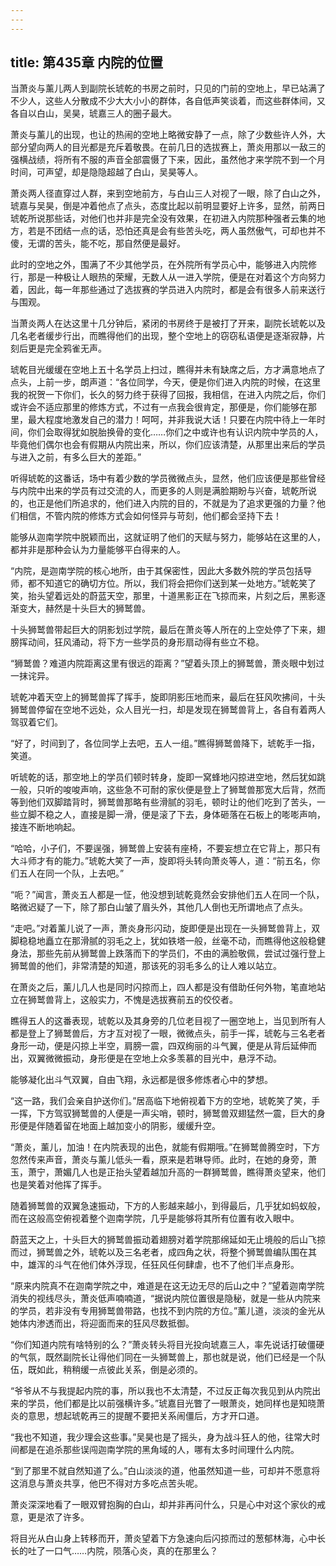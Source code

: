 ```yaml
---
---
---
```

title: 第435章 内院的位置
---



当萧炎与薰儿两人到副院长琥乾的书房之前时，只见的门前的空地上，早已站满了不少人，这些人分散成不少大大小小的群体，各自低声笑谈着，而这些群体间，又各自以白山，吴昊，琥嘉三人的圈子最大。

萧炎与薰儿的出现，也让的热闹的空地上略微安静了一点，除了少数些许人外，大部分望向两人的目光都是充斥着敬畏。在前几日的选拔赛上，萧炎用那以一敌三的强横战绩，将所有不服的声音全部震慑了下来，因此，虽然他才来学院不到一个月时间，可声望，却是隐隐超越了白山，吴昊等人。

萧炎两人径直穿过人群，来到空地前方，与白山三人对视了一眼，除了白山之外，琥嘉与吴昊，倒是冲着他点了点头，态度比起以前明显要好上许多，显然，前两日琥乾所说那些话，对他们也并非是完全没有效果，在初进入内院那种强者云集的地方，若是不团结一点的话，恐怕还真是会有些苦头吃，两人虽然傲气，可却也并不傻，无谓的苦头，能不吃，那自然便是最好。

此时的空地之外，围满了不少其他学员，在外院所有学员心中，能够进入内院修行，那是一种极让人眼热的荣耀，无数人从一进入学院，便是在对着这个方向努力着，因此，每一年那些通过了选拔赛的学员进入内院时，都是会有很多人前来送行与围观。

当萧炎两人在达这里十几分钟后，紧闭的书房终于是被打了开来，副院长琥乾以及几名老者缓步行出，而瞧得他们的出现，整个空地上的窃窃私语便是逐渐寂静，片刻后更是完全鸦雀无声。

琥乾目光缓缓在空地上五十名学员上扫过，瞧得并未有缺席之后，方才满意地点了点头，上前一步，朗声道：“各位同学，今天，便是你们进入内院的时候，在这里我的祝贺一下你们，长久的努力终于获得了回报，我相信，在进入内院之后，你们或许会不适应那里的修炼方式，不过有一点我会很肯定，那便是，你们能够在那里，最大程度地激发自己的潜力！呵呵，并非我说大话！只要在内院中待上一年时间，你们会取得犹如脱胎换骨的变化……你们之中或许也有认识内院中学员的人，毕竟他们偶尔也会有假期从内院出来，所以，你们应该清楚，从那里出来后的学员与进入之前，有多么巨大的差距。”

听得琥乾的这番话，场中有着少数的学员微微点头，显然，他们应该便是那些曾经与内院中出来的学员有过交流的人，而更多的人则是满脸期盼与兴奋，琥乾所说的，也正是他们所追求的，他们进入内院的目的，不就是为了追求更强的力量？他们相信，不管内院的修炼方式会如何怪异与苛刻，他们都会坚持下去！

能够从迦南学院中脱颖而出，这就证明了他们的天赋与努力，能够站在这里的人，都并非是那种会认为力量能够平白得来的人。

“内院，是迦南学院的核心地所，由于其保密性，因此大多数外院的学员包括导师，都不知道它的确切方位。所以，我们将会把你们送到某一处地方。”琥乾笑了笑，抬头望着远处的蔚蓝天空，那里，十道黑影正在飞掠而来，片刻之后，黑影逐渐变大，赫然是十头巨大的狮鹫兽。

十头狮鹫兽带起巨大的阴影划过学院，最后在萧炎等人所在的上空处停了下来，翅膀挥动间，狂风涌动，将下方一些学员的身形扇动得有些立不稳。

“狮鹫兽？难道内院距离这里有很远的距离？”望着头顶上的狮鹫兽，萧炎眼中划过一抹诧异。

琥乾冲着天空上的狮鹫兽挥了挥手，旋即阴影压地而来，最后在狂风吹拂间，十头狮鹫兽停留在空地不远处，众人目光一扫，却是发现在狮鹫兽背上，各自有着两人驾驭着它们。

“好了，时间到了，各位同学上去吧，五人一组。”瞧得狮鹫兽降下，琥乾手一指，笑道。

听琥乾的话，那空地上的学员们顿时转身，旋即一窝蜂地闪掠进空地，然后犹如跳一般，只听的唆唆声响，这些急不可耐的家伙便是登上了狮鹫兽那宽大后背，然而等到他们双脚踏背时，狮鹫兽那略有些滑腻的羽毛，顿时让的他们吃到了苦头，一些立脚不稳之人，直接是脚一滑，便是滚了下去，身体砸落在石板上的嘭嘭声响，接连不断地响起。

“哈哈，小子们，不要逞强，狮鹫兽上安装有座椅，不要妄想立在它背上，那只有大斗师才有的能力。”琥乾大笑了一声，旋即将头转向萧炎等人，道：“前五名，你们五人在同一个队，上去吧。”

“呃？”闻言，萧炎五人都是一怔，他没想到琥乾竟然会安排他们五人在同一个队，略微迟疑了一下，除了那白山皱了眉头外，其他几人倒也无所谓地点了点头。

“走吧。”对着薰儿说了一声，萧炎身形闪动，旋即便是出现在一头狮鹫兽背上，双脚稳稳地矗立在那滑腻的羽毛之上，犹如铁塔一般，丝毫不动，而瞧得他这般稳健身法，那些先前从狮鹫兽上跌落而下的学员们，不由的满脸敬佩，尝试过强行登上狮鹫兽的他们，非常清楚的知道，那该死的羽毛多么的让人难以站立。

在萧炎之后，薰儿几人也是同时闪掠而上，四人都是没有借助任何外物，笔直地站立在狮鹫兽背上，这般实力，不愧是选拔赛前五的佼佼者。

瞧得五人的这番表现，琥乾以及其身旁的几位老目视了一圈空地上，当见到所有人都是登上了狮鹫兽后，方才互对视了一眼，微微点头，前手一挥，琥乾与三名老者身形一动，便是闪掠上半空，肩膀一震，四双绚丽的斗气翼，便是从背后延伸而出，双翼微微振动，身形便是在空地上众多羡慕的目光中，悬浮不动。

能够凝化出斗气双翼，自由飞翔，永远都是很多修炼者心中的梦想。

“这一路，我们会亲自护送你们。”居高临下地俯视着下方的空地，琥乾笑了笑，手一挥，下方驾驭狮鹫兽的人便是一声尖哨，顿时，狮鹫兽双翅猛然一震，巨大的身形便是伴随着留在地面上越加变小的阴影，缓缓升空。

“萧炎，薰儿，加油！在内院表现的出色，就能有假期哦。”在狮鹫兽腾空时，下方忽然传来声音，萧炎与薰儿低头一看，原来是若琳导师。此时，在她的身旁，萧玉，萧宁，萧媚几人也是正抬头望着越加升高的一群狮鹫兽，瞧得萧炎望来，他们也是笑着对他挥了挥手。

随着狮鹫兽的双翼急速振动，下方的人影越来越小，到得最后，几乎犹如蚂蚁般，而在这般高空俯视着整个迦南学院，几乎是能够将其所有位置有收入眼中。

蔚蓝天之上，十头巨大的狮鹫兽振动着翅膀对着学院那绵延如无止境般的后山飞掠而过，狮鹫兽之外，琥乾以及三名老者，成四角之状，将整个狮鹫兽编队围在其中，雄浑的斗气在他们体外浮现，任狂风任何肆虐，也不了他们半点身形。

“原来内院真不在迦南学院之中，难道是在这无边无尽的后山之中？”望着迦南学院消失的视线尽头，萧炎低声喃喃道，“据说内院位置很是隐秘，就是一些从内院来的学员，若非没有专用狮鹫兽带路，也找不到内院的方位。”薰儿道，淡淡的金光从她体内渗透而出，将迎面而来的狂风尽数抵御。

“你们知道内院有啥特别的么？”萧炎转头将目光投向琥嘉三人，率先说话打破僵硬的气氛，既然副院长让得他们同在一头狮鹫兽上，那也就是说，他们已经是一个队伍，既如此，稍稍缓一点彼此关系，倒是必须的。

“爷爷从不与我提起内院的事，所以我也不太清楚，不过反正每次我见到从内院出来的学员，他们都是比以前强横许多。”琥嘉目光瞥了一眼萧炎，她同样也是知晓萧炎的意思，想起琥乾再三的提醒不要把关系闹僵后，方才开口道。

“我也不知道，我少理会这些事。”吴昊也是了摇头，身为战斗狂人的他，往常大时间都是在追杀那些误闯迦南学院的黑角域的人，哪有太多时间理什么内院。

“到了那里不就自然知道了么。”白山淡淡的道，他虽然知道一些，可却并不愿意将这消息与萧炎共享，他巴不得对方多吃点苦头呢。

萧炎深深地看了一眼双臂抱胸的白山，却并非再问什么，只是心中对这个家伙的戒意，更是浓了许多。

将目光从白山身上转移而开，萧炎望着下方急速向后闪掠而过的葱郁林海，心中长长的吐了一口气……内院，陨落心炎，真的在那里么？